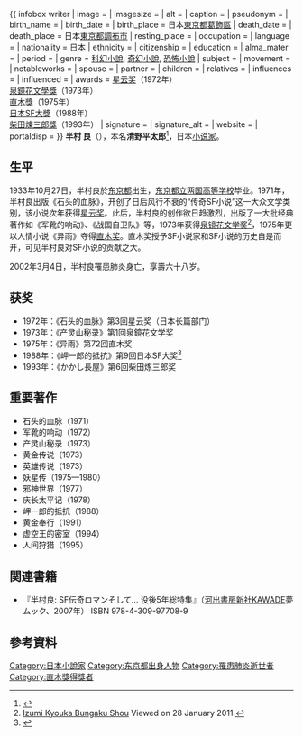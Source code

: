 
{{expand|time=2010-07-27T02:32:03+00:00}}
{{ infobox writer <!-- for more information see [[:Template:Infobox_writer/doc|:Template:Infobox writer/doc]] --> 
| image         = 
| imagesize     = 
| alt           = 
| caption       = 
| pseudonym     = 
| birth_name     = 
| birth_date     = {{Birth date|1933|10|27}}
| birth_place    = 日本[[東京都|東京都]][[葛飾區|葛飾區]]
| death_date     = {{Death date and age|2002|3|4|1933|10|27}}
| death_place    = 日本[[東京都|東京都]][[調布市|調布市]]
| resting_place = 
| occupation    = 
| language      = 
| nationality   = [[日本|日本]]
| ethnicity     = 
| citizenship   = 
| education     = 
| alma_mater    = 
| period        = 
| genre         = [[科幻小說|科幻小說]], [[奇幻小說|奇幻小說]], [[恐怖小說|恐怖小說]]
| subject       = 
| movement      = 
| notableworks  = 
| spouse        = 
| partner       = 
| children      = 
| relatives     = 
| influences    = 
| influenced    = 
| awards        = [[星云奖|星云奖]]（1972年）<br>[[泉鏡花文學獎|泉鏡花文學獎]]（1973年）<br>[[直木獎|直木獎]]（1975年）<br>[[日本SF大獎|日本SF大獎]]（1988年）<br>[[柴田煉三郎獎|柴田煉三郎獎]]（1993年）
| signature     = 
| signature_alt = 
| website       = 
| portaldisp    = 
}}
{{japanese|japanese=半村 良|kana=はんむら りょう|romaji=Hanmura Ryō}}
'''半村 良'''（{{bd|1933年||2002年|catIdx=Hanmura Ryou}}），本名'''清野平太郎'''<ref name="NDL">{{cite web |title=半村, 良, 1933-2002 |url=http://id.ndl.go.jp/auth/ndlna/00007089 |website=Web NDL Authorities |publisher=[[National_Diet_Library|National Diet Library]] |accessdate=2016-02-08 |archive-date=2016-03-03 |archive-url=https://web.archive.org/web/20160303190852/http://id.ndl.go.jp/auth/ndlna/00007089 |dead-url=no }}</ref>，日本[[小说家|小说家]]。

==生平==
1933年10月27日，半村良於[[东京都|东京都]]出生，[[东京都立两国高等学校|东京都立两国高等学校]]毕业。1971年，半村良出版《石头的血脉》，开创了日后风行不衰的“传奇SF小说”这一大众文学类别，该小说次年获得[[星云奖|星云奖]]。此后，半村良的创作欲日趋激烈，出版了一大批经典著作如《军靴的响动》、《战国自卫队》等，1973年获得[[泉镜花文学奖|泉镜花文学奖]]<ref>[http://www4.city.kanazawa.lg.jp/11020/bungaku/kyouka/index.html Izumi Kyouka Bungaku Shou] {{Wayback|url=http://www4.city.kanazawa.lg.jp/11020/bungaku/kyouka/index.html |date=20190110072857 }} Viewed on 28 January 2011.</ref>，1975年更以人情小说《异雨》夺得[[直木奖|直木奖]]。直木奖授予SF小说家和SF小说的历史自是而开，可见半村良对SF小说的贡献之大。

2002年3月4日，半村良罹患肺炎身亡，享壽六十八岁。

== 获奖 ==
* 1972年：《石头的血脉》第3回星云奖（日本长篇部门）
* 1973年：《产灵山秘录》第1回泉鏡花文学奖
* 1975年：《异雨》第72回直木奖
* 1988年：《岬一郎的抵抗》第9回日本SF大奖<ref>{{Cite web|url= http://www.sfwj.or.jp/list.e.html|title= Nihon SF Taisho Award Winners List|accessdate= 2010-01-28|publisher= Science Fiction Writers of Japan|archive-date= 2010-02-23|archive-url= https://web.archive.org/web/20100223044552/http://www.sfwj.or.jp/list.e.html|dead-url= no}}</ref>
* 1993年：《かかし長屋》第6回柴田炼三郎奖

== 重要著作 ==
* 石头的血脉（1971）
* 军靴的响动（1972）
* 产灵山秘录（1973）
* 黄金传说（1973）
* 英雄传说（1973）
* 妖星传（1975—1980）
* 邪神世界（1977）
* 庆长太平记（1978）
* 岬一郎的抵抗（1988）
* 黄金奉行（1991）
* 虚空王的密室（1994）
* 人间狩猎（1995）

== 関連書籍 ==
* 『半村良: SF伝奇ロマンそして… 没後5年総特集』（[[河出書房新社|河出書房新社]]KAWADE夢ムック、2007年） ISBN 978-4-309-97708-9

==參考資料==
{{reflist}}

{{Authority control}}
{{DEFAULTSORT:Hanmura Ryou}}
[[Category:日本小說家|Category:日本小說家]]
[[Category:东京都出身人物|Category:东京都出身人物]]
[[Category:罹患肺炎逝世者|Category:罹患肺炎逝世者]]
[[Category:直木獎得獎者|Category:直木獎得獎者]]